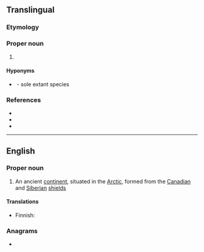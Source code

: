{{also|arctica}}
==Translingual==

===Etymology===
{{rfe|mul}}

===Proper noun===
{{taxoninfl|i=1|g=f}}

# {{taxon|genus|family|{{taxlink|Arcticidae|family|ver=220907}}|several bivalve [[mollusk]]s, including [[quahog]]s}}

====Hyponyms====
* {{sense|genus}} {{taxlink|Arctica islandica|species}}&nbsp;- sole extant species

===References===
* {{pedia|Arctica islandica|'''Arctica''' islandica|i=1}}
* {{specieslite|i=1}}
* {{comcatlite|i=1}}

----

==English==

===Proper noun===
{{wikipedia}}
{{en-proper noun}}

# An ancient [[continent]], situated in the [[Arctic]], formed from the [[Canadian]] and [[Siberian]] [[shield]]s

====Translations====
{{trans-top|An ancient continent}}
* Finnish: {{t|fi|Arctica}}
{{trans-mid}}
{{trans-bottom}}

===Anagrams===
* {{anagrams|en|a=aaccirt|Ritacca|acratic}}